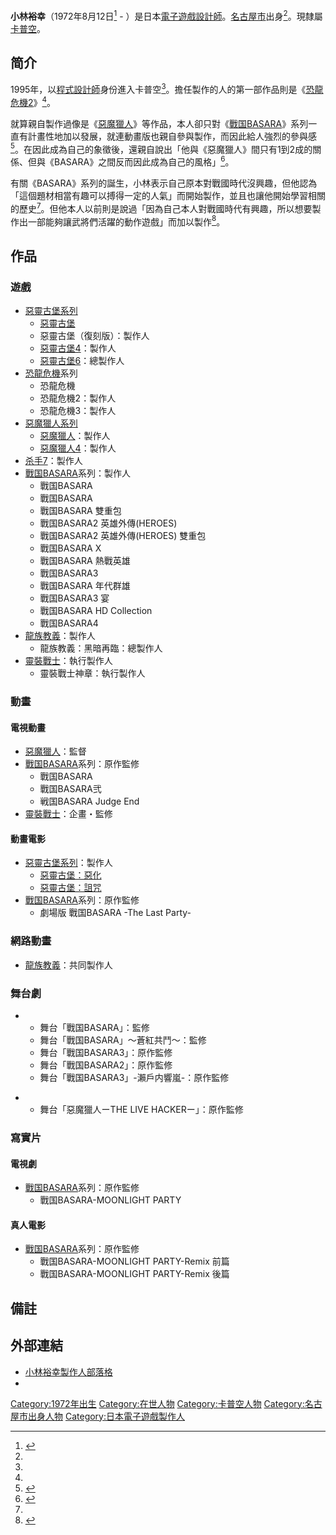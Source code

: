 {{NoteTA
| G1=Games
| 1=zh-cn:杀手7;zh-tw:七面殺手;
}}
{{Japanese|japanese=小林 裕幸|kana=こばやし ひろゆき|romaji=Kobayashi Hiroyuki}}

'''小林裕幸'''（1972年8月12日<ref name="interview">{{Cite web |url=http://www.jp.playstation.com/psworld/interview/200610/ |title=訪問 小林裕幸 |accessdate=2011-08-07 |deadurl=yes |archiveurl=https://www.webcitation.org/60pDbcaiY?url=http://www.jp.playstation.com/psworld/interview/200610/ |archivedate=2011-08-10 }}</ref> - ）是日本[[電子遊戲設計師|電子遊戲設計師]]。[[名古屋市|名古屋市]]出身<ref name="interview" />。現隸屬[[卡普空|卡普空]]。

== 简介 ==

1995年，以[[程式設計師|程式設計師]]身份進入卡普空<ref name="interview" />。擔任製作的人的第一部作品則是《[[恐龍危機2|恐龍危機2]]》<ref name="interview" />。

就算親自製作過像是《[[惡魔獵人|惡魔獵人]]》等作品，本人卻只對《[[戰国BASARA|戰国BASARA]]》系列一直有計畫性地加以發展，就連動畫版也親自參與製作，而因此給人強烈的參與感<ref name="chiaki">{{Cite web|url=http://www.jvcmusic.co.jp/chiaki/special/index6.html|title=《第6回》　石川智晶VS小林裕幸|accessdate=2011-08-07|archive-date=2019-08-12|archive-url=https://web.archive.org/web/20190812084624/http://www.jvcmusic.co.jp/chiaki/special/index6.html|dead-url=no}}</ref>。在因此成為自己的象徵後，還親自說出「他與《惡魔獵人》間只有1到2成的關係、但與《BASARA》之間反而因此成為自己的風格」<ref>{{Cite book<!-- |和書 -->|title=想要成為遊戲製作人的書本|publisher=成美堂|year=2008}}</ref>。

有關《BASARA》系列的誕生，小林表示自己原本對戰國時代沒興趣，但他認為「這個題材相當有趣可以搏得一定的人氣」而開始製作，並且也讓他開始學習相關的歷史<ref name="chiaki" />。但他本人以前則是說過「因為自己本人對戰國時代有興趣，所以想要製作出一部能夠讓武將們活躍的動作遊戲」而加以製作<ref>{{Cite web |date=2009-05-06 |url=http://mantan-web.jp/2009/05/06/20090501mog00m200056000c.html |title=訪談版 ： 「PSP版是集大成」 「戰国BASARA」系列小林裕幸製作人 |publisher=まんたんウェブ |accessdate=2011-08-07 |deadurl=yes |archiveurl=https://www.webcitation.org/60pIo6SGr?url=http://mantan-web.jp/2009/05/06/20090501mog00m200056000c.html |archivedate=2011-08-10 }}</ref>。

== 作品 ==

=== 遊戲 ===

* [[惡靈古堡系列|惡靈古堡系列]]
** [[生化危机_(游戏)|惡靈古堡]]
** 惡靈古堡（復刻版）：製作人
** [[惡靈古堡4|惡靈古堡4]]：製作人
** [[惡靈古堡6|惡靈古堡6]]：總製作人
* [[恐龍危機|恐龍危機]]系列
** 恐龍危機
** 恐龍危機2：製作人
** 恐龍危機3：製作人
* [[惡魔獵人系列|惡魔獵人系列]]
** [[惡魔獵人|惡魔獵人]]：製作人
** [[惡魔獵人4|惡魔獵人4]]：製作人
* [[杀手7|杀手7]]：製作人
* [[戰国BASARA|戰国BASARA]]系列：製作人
** 戰国BASARA
** 戰国BASARA
** 戰国BASARA 雙重包
** 戰国BASARA2 英雄外傳(HEROES)
** 戰国BASARA2 英雄外傳(HEROES) 雙重包
** 戰国BASARA X
** 戰国BASARA 熱戰英雄
** 戰国BASARA3
** 戰国BASARA 年代群雄
** 戰国BASARA3 宴
** 戰国BASARA HD Collection
** 戰国BASARA4
* [[龍族教義|龍族教義]]：製作人
** 龍族教義：黑暗再臨：總製作人
* [[靈裝戰士|靈裝戰士]]：執行製作人
** 靈裝戰士神章：執行製作人

=== 動畫 ===
==== 電視動畫 ====

* [[惡魔獵人|惡魔獵人]]：監督
* [[戦国BASARA#電視動畫|戰国BASARA]]系列：原作監修
** 戰国BASARA
** 戰国BASARA弐
** 戦国BASARA Judge End
* [[靈裝戰士|靈裝戰士]]：企畫・監修

==== 動畫電影 ====
* [[惡靈古堡#動畫電影(正統電影)|惡靈古堡系列]]：製作人
** [[惡靈古堡：惡化|惡靈古堡：惡化]]
** [[惡靈古堡：詛咒|惡靈古堡：詛咒]]
* [[戰国BASARA#劇場版|戰国BASARA]]系列：原作監修
** 劇場版 戰国BASARA -The Last Party-

=== 網路動畫 ===
* [[龍族教義|龍族教義]]：共同製作人


=== 舞台劇 ===
** 舞台「戰国BASARA」：監修
** 舞台「戰国BASARA」～蒼紅共鬥～：監修
** 舞台「戰国BASARA3」：原作監修
** 舞台「戰国BASARA2」：原作監修
** 舞台「戰国BASARA3」-瀨戶内響嵐-：原作監修

** 舞台「惡魔獵人ーTHE LIVE HACKERー」：原作監修

=== 寫實片 ===

==== 電視劇 ====

* [[戰国BASARA#電視劇|戰国BASARA]]系列：原作監修
** 戰国BASARA-MOONLIGHT PARTY

==== 真人電影 ====

* [[戰国BASARA#電視劇|戰国BASARA]]系列：原作監修
** 戰国BASARA-MOONLIGHT PARTY-Remix 前篇
** 戰国BASARA-MOONLIGHT PARTY-Remix 後篇

== 備註 ==
{{Reflist}}

== 外部連結 ==

* [https://web.archive.org/web/20130118101301/http://www.capcom.co.jp/blog/kobayashi_blog/ 小林裕幸製作人部落格]
* {{Twitter|hirokobap}}

{{卡普空}}
{{生化危机系列}}

{{DEFAULTSORT:Hiroyuki, Kobayashi}}
[[Category:1972年出生|Category:1972年出生]]
[[Category:在世人物|Category:在世人物]]
[[Category:卡普空人物|Category:卡普空人物]]
[[Category:名古屋市出身人物|Category:名古屋市出身人物]]
[[Category:日本電子遊戲製作人|Category:日本電子遊戲製作人]]